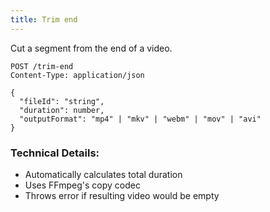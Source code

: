 ```yaml
---
title: Trim end
---
```


Cut a segment from the end of a video.

```http
POST /trim-end
Content-Type: application/json

{
  "fileId": "string",
  "duration": number,
  "outputFormat": "mp4" | "mkv" | "webm" | "mov" | "avi"
}
```

### Technical Details:
- Automatically calculates total duration
- Uses FFmpeg's copy codec
- Throws error if resulting video would be empty
